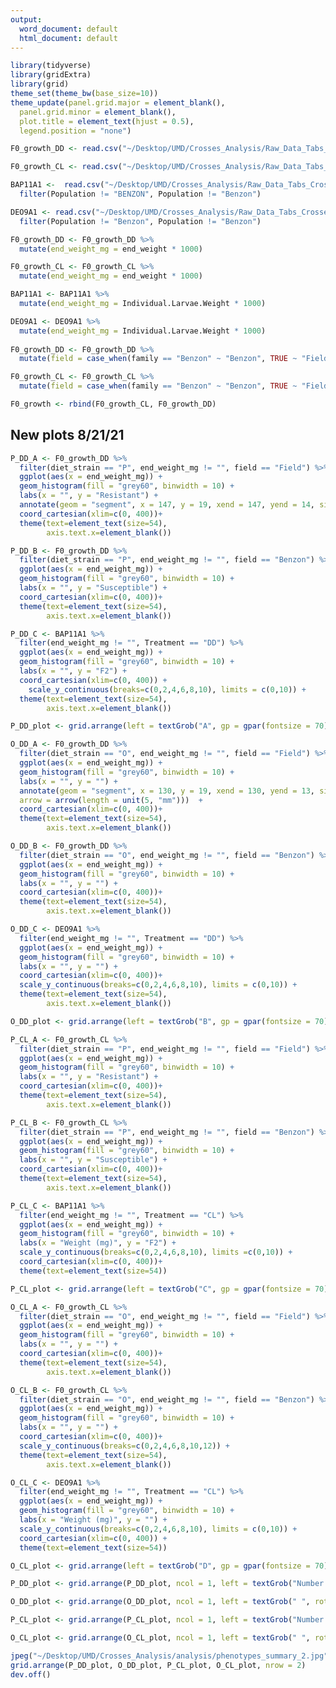 ```yaml
---
output:
  word_document: default
  html_document: default
---
```

```r
library(tidyverse)
library(gridExtra)
library(grid)
theme_set(theme_bw(base_size=10))
theme_update(panel.grid.major = element_blank(),
  panel.grid.minor = element_blank(), 
  plot.title = element_text(hjust = 0.5),
  legend.position = "none")
```

```r
F0_growth_DD <- read.csv("~/Desktop/UMD/Crosses_Analysis/Raw_Data_Tabs_Crosses/F0_growth_phenotypes_DD.csv")

F0_growth_CL <- read.csv("~/Desktop/UMD/Crosses_Analysis/Raw_Data_Tabs_Crosses/F0_growth_phenotypes_CL.csv")

BAP11A1 <-  read.csv("~/Desktop/UMD/Crosses_Analysis/Raw_Data_Tabs_Crosses/tabs/BV_BA52_P11_BZM_A1_Scored.csv") %>%
  filter(Population != "BENZON", Population != "Benzon")

DEO9A1 <- read.csv("~/Desktop/UMD/Crosses_Analysis/Raw_Data_Tabs_Crosses/tabs/BV_DE107_O9_BZM_A1_Scored.csv") %>%
  filter(Population != "Benzon", Population != "Benzon")

```

```r
F0_growth_DD <- F0_growth_DD %>% 
  mutate(end_weight_mg = end_weight * 1000)

F0_growth_CL <- F0_growth_CL %>% 
  mutate(end_weight_mg = end_weight * 1000)

BAP11A1 <- BAP11A1 %>% 
  mutate(end_weight_mg = Individual.Larvae.Weight * 1000)

DEO9A1 <- DEO9A1 %>% 
  mutate(end_weight_mg = Individual.Larvae.Weight * 1000)
  
F0_growth_DD <- F0_growth_DD %>% 
  mutate(field = case_when(family == "Benzon" ~ "Benzon", TRUE ~ "Field"))

F0_growth_CL <- F0_growth_CL %>% 
  mutate(field = case_when(family == "Benzon" ~ "Benzon", TRUE ~ "Field"))

F0_growth <- rbind(F0_growth_CL, F0_growth_DD)
```


## New plots 8/21/21

```r
P_DD_A <- F0_growth_DD %>%
  filter(diet_strain == "P", end_weight_mg != "", field == "Field") %>%
  ggplot(aes(x = end_weight_mg)) +
  geom_histogram(fill = "grey60", binwidth = 10) +
  labs(x = "", y = "Resistant") +
  annotate(geom = "segment", x = 147, y = 19, xend = 147, yend = 14, size = 5, color = "red", arrow = arrow(length = unit(5, "mm"))) +
  coord_cartesian(xlim=c(0, 400))+
  theme(text=element_text(size=54),
        axis.text.x=element_blank())

P_DD_B <- F0_growth_DD %>%
  filter(diet_strain == "P", end_weight_mg != "", field == "Benzon") %>%
  ggplot(aes(x = end_weight_mg)) +
  geom_histogram(fill = "grey60", binwidth = 10) +
  labs(x = "", y = "Susceptible") +
  coord_cartesian(xlim=c(0, 400))+
  theme(text=element_text(size=54),
        axis.text.x=element_blank())

P_DD_C <- BAP11A1 %>%
  filter(end_weight_mg != "", Treatment == "DD") %>%
  ggplot(aes(x = end_weight_mg)) +
  geom_histogram(fill = "grey60", binwidth = 10) +
  labs(x = "", y = "F2") +
  coord_cartesian(xlim=c(0, 400)) +
    scale_y_continuous(breaks=c(0,2,4,6,8,10), limits = c(0,10)) +
  theme(text=element_text(size=54),
        axis.text.x=element_blank())

P_DD_plot <- grid.arrange(left = textGrob("A", gp = gpar(fontsize = 70), vjust = -13.5, hjust = 0.2), P_DD_A, P_DD_B, P_DD_C, ncol = 1)
```

```r
 
O_DD_A <- F0_growth_DD %>%
  filter(diet_strain == "O", end_weight_mg != "", field == "Field") %>%
  ggplot(aes(x = end_weight_mg)) +
  geom_histogram(fill = "grey60", binwidth = 10) +
  labs(x = "", y = "") +
  annotate(geom = "segment", x = 130, y = 19, xend = 130, yend = 13, size = 5, color = "red", 
  arrow = arrow(length = unit(5, "mm")))  +
  coord_cartesian(xlim=c(0, 400))+
  theme(text=element_text(size=54),
        axis.text.x=element_blank())

O_DD_B <- F0_growth_DD %>%
  filter(diet_strain == "O", end_weight_mg != "", field == "Benzon") %>%
  ggplot(aes(x = end_weight_mg)) +
  geom_histogram(fill = "grey60", binwidth = 10) +
  labs(x = "", y = "") +
  coord_cartesian(xlim=c(0, 400))+
  theme(text=element_text(size=54),
        axis.text.x=element_blank())

O_DD_C <- DEO9A1 %>%
  filter(end_weight_mg != "", Treatment == "DD") %>%
  ggplot(aes(x = end_weight_mg)) +
  geom_histogram(fill = "grey60", binwidth = 10) +
  labs(x = "", y = "") +
  coord_cartesian(xlim=c(0, 400))+
  scale_y_continuous(breaks=c(0,2,4,6,8,10), limits = c(0,10)) +
  theme(text=element_text(size=54),
        axis.text.x=element_blank())

O_DD_plot <- grid.arrange(left = textGrob("B", gp = gpar(fontsize = 70), vjust = -13.5, hjust = -0.2), O_DD_A, O_DD_B, O_DD_C, ncol = 1)
```

```r
P_CL_A <- F0_growth_CL %>%
  filter(diet_strain == "P", end_weight_mg != "", field == "Field") %>%
  ggplot(aes(x = end_weight_mg)) +
  geom_histogram(fill = "grey60", binwidth = 10) +
  labs(x = "", y = "Resistant") +
  coord_cartesian(xlim=c(0, 400))+
  theme(text=element_text(size=54),
        axis.text.x=element_blank())

P_CL_B <- F0_growth_CL %>%
  filter(diet_strain == "P", end_weight_mg != "", field == "Benzon") %>%
  ggplot(aes(x = end_weight_mg)) +
  geom_histogram(fill = "grey60", binwidth = 10) +
  labs(x = "", y = "Susceptible") +
  coord_cartesian(xlim=c(0, 400))+
  theme(text=element_text(size=54),
        axis.text.x=element_blank())

P_CL_C <- BAP11A1 %>%
  filter(end_weight_mg != "", Treatment == "CL") %>%
  ggplot(aes(x = end_weight_mg)) +
  geom_histogram(fill = "grey60", binwidth = 10) +
  labs(x = "Weight (mg)", y = "F2") +
  scale_y_continuous(breaks=c(0,2,4,6,8,10), limits =c(0,10)) +
  coord_cartesian(xlim=c(0, 400))+
  theme(text=element_text(size=54))

P_CL_plot <- grid.arrange(left = textGrob("C", gp = gpar(fontsize = 70), vjust = -13.5, hjust = -0.2), P_CL_A, P_CL_B, P_CL_C, ncol = 1)
```

```r
 
O_CL_A <- F0_growth_CL %>%
  filter(diet_strain == "O", end_weight_mg != "", field == "Field") %>%
  ggplot(aes(x = end_weight_mg)) +
  geom_histogram(fill = "grey60", binwidth = 10) +
  labs(x = "", y = "") +
  coord_cartesian(xlim=c(0, 400))+
  theme(text=element_text(size=54),
        axis.text.x=element_blank())

O_CL_B <- F0_growth_CL %>%
  filter(diet_strain == "O", end_weight_mg != "", field == "Benzon") %>%
  ggplot(aes(x = end_weight_mg)) +
  geom_histogram(fill = "grey60", binwidth = 10) +
  labs(x = "", y = "") +
  coord_cartesian(xlim=c(0, 400))+
  scale_y_continuous(breaks=c(0,2,4,6,8,10,12)) +
  theme(text=element_text(size=54),
        axis.text.x=element_blank())

O_CL_C <- DEO9A1 %>%
  filter(end_weight_mg != "", Treatment == "CL") %>%
  ggplot(aes(x = end_weight_mg)) +
  geom_histogram(fill = "grey60", binwidth = 10) +
  labs(x = "Weight (mg)", y = "") +
  scale_y_continuous(breaks=c(0,2,4,6,8,10), limits = c(0,10)) +
  coord_cartesian(xlim=c(0, 400)) +
  theme(text=element_text(size=54))

O_CL_plot <- grid.arrange(left = textGrob("D", gp = gpar(fontsize = 70), vjust = -13.5, hjust = -0.2), O_CL_A, O_CL_B, O_CL_C, ncol = 1)
```



```r
P_DD_plot <- grid.arrange(P_DD_plot, ncol = 1, left = textGrob("Number of individuals", rot = 90, gp = gpar(fontsize = 54)))

O_DD_plot <- grid.arrange(O_DD_plot, ncol = 1, left = textGrob(" ", rot = 90, gp = gpar(fontsize = 54)))

P_CL_plot <- grid.arrange(P_CL_plot, ncol = 1, left = textGrob("Number of individuals", rot = 90, gp = gpar(fontsize = 54)))

O_CL_plot <- grid.arrange(O_CL_plot, ncol = 1, left = textGrob(" ", rot = 90, gp = gpar(fontsize = 54)))

jpeg("~/Desktop/UMD/Crosses_Analysis/analysis/phenotypes_summary_2.jpg", width = 4000, height = 3000)
grid.arrange(P_DD_plot, O_DD_plot, P_CL_plot, O_CL_plot, nrow = 2)
dev.off()

```





